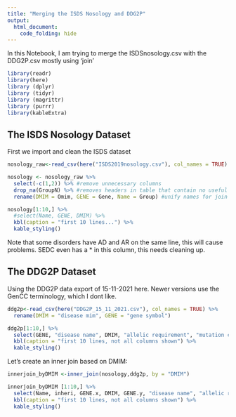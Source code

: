 ```yaml
---
title: "Merging the ISDS Nosology and DDG2P"
output:
  html_document:
    code_folding: hide
---
```


In this Notebook, I am trying to merge the ISDSnosology.csv with the DDG2P.csv mostly using 'join'

```r
library(readr)
library(here)
library (dplyr)
library (tidyr)
library (magrittr)
library (purrr)
library(kableExtra)
```

## The ISDS Nosology Dataset

First we import and clean the ISDS dataset

```r
nosology_raw<-read_csv(here("ISDS2019nosology.csv"), col_names = TRUE)

nosology <- nosology_raw %>%
  select(-c(1,2)) %>% #remove unnecessary columns
  drop_na(GroupN) %>% #removes headers in table that contain no useful data
  rename(DMIM = Omim, GENE = Gene, Name = Group) #unify names for join

nosology[1:10,] %>%
  #select(Name, GENE, DMIM) %>%
  kbl(caption = "first 10 lines...") %>%
  kable_styling()
```

Note that some disorders have AD and AR on the same line, this will cause problems. SEDC even has a \* in this column, this needs cleaning up.

## The DDG2P Dataset

Using the DDG2P data export of 15-11-2021 here. Newer versions use the GenCC terminology, which I dont like.

```r
ddg2p<-read_csv(here("DDG2P_15_11_2021.csv"), col_names = TRUE) %>%
  rename(DMIM = "disease mim", GENE = "gene symbol")

ddg2p[1:10,] %>%
  select(GENE, "disease name", DMIM, "allelic requirement", "mutation consequence") %>%
  kbl(caption = "first 10 lines, not all columns shown") %>%
  kable_styling()
```
Let's create an inner join based on DMIM:
```r
innerjoin_byDMIM <-inner_join(nosology,ddg2p, by = "DMIM")

innerjoin_byDMIM [1:10,] %>%
  select(Name, inheri, GENE.x, DMIM, GENE.y, "disease name", "allelic requirement", "mutation consequence") %>%
  kbl(caption = "first 10 lines, not all columns shown") %>%
  kable_styling()
```

